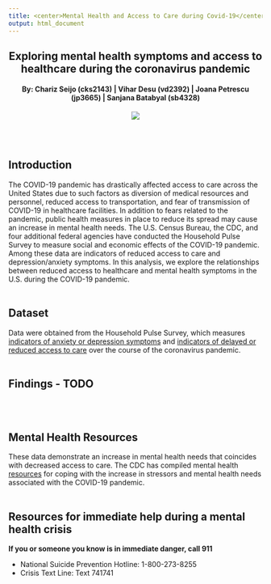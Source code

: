```yaml
---
title: <center>Mental Health and Access to Care during Covid-19</center>
output: html_document
---
```


<h2 style="text-align: center;" markdown="1">Exploring mental health symptoms and access to healthcare during the coronavirus pandemic</h2>
<h4 style="text-align: center;" markdown="1">By: Chariz Seijo (cks2143)  |  Vihar Desu (vd2392)  |  Joana Petrescu (jp3665)  |  Sanjana Batabyal (sb4328)</h4>
<center><a href=""><img src="images/cover.jpg"></a></center>

<br></br>

## Introduction

The COVID-19 pandemic has drastically affected access to care across the United States due to such factors as diversion of medical resources and personnel, reduced access to transportation, and fear of transmission of COVID-19 in healthcare facilities. In addition to fears related to the pandemic,  public health measures in place to reduce its spread may cause an increase in mental health needs. The U.S. Census Bureau, the CDC, and four additional federal agencies have conducted the Household Pulse Survey to measure social and economic effects of the COVID-19 pandemic. Among these data are indicators of reduced access to care and depression/anxiety symptoms. In this analysis, we explore the relationships between reduced access to healthcare and mental health symptoms in the U.S. during the COVID-19 pandemic.
<br></br>

## Dataset

Data were obtained from the Household Pulse Survey,  which measures [indicators of anxiety or depression symptoms](https://healthdata.gov/dataset/indicators-anxiety-or-depression-based-reported-frequency-symptoms-during-last-7-days) and [indicators of delayed or reduced access to care](https://healthdata.gov/dataset/indicators-reduced-access-care-due-coronavirus-pandemic-during-last-4-weeks) over the course of the coronavirus pandemic.
<br></br>

## Findings - TODO
<br></br>

## Mental Health Resources

These data demonstrate an increase in mental health needs that coincides with decreased access to care. The CDC has compiled mental health  [resources](https://www.cdc.gov/coronavirus/2019-ncov/daily-life-coping/managing-stress-anxiety.html) for coping with the increase in stressors and mental health needs associated with the COVID-19 pandemic.
<br></br>

## Resources for immediate help during a mental health crisis

**If you or someone you know is in immediate danger, call 911**

* National Suicide Prevention Hotline: 1-800-273-8255
* Crisis Text Line: Text 741741
<br></br>

